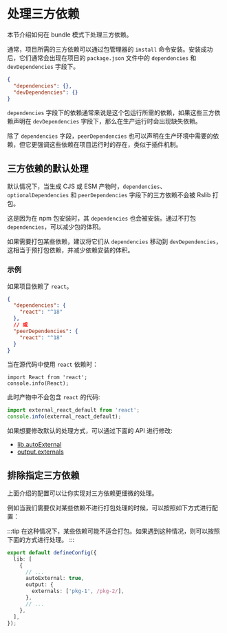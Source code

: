 # 处理三方依赖

本节介绍如何在 bundle 模式下处理三方依赖。

通常，项目所需的三方依赖可以通过包管理器的 `install` 命令安装。安装成功后，它们通常会出现在项目的 `package.json` 文件中的 `dependencies` 和 `devDependencies` 字段下。

```json title="package.json"
{
  "dependencies": {},
  "devDependencies": {}
}
```

`dependencies` 字段下的依赖通常来说是这个包运行所需的依赖，如果这些三方依赖声明在 `devDependencies` 字段下，那么在生产运行时会出现缺失依赖。

除了 `dependencies` 字段，`peerDependencies` 也可以声明在生产环境中需要的依赖，但它更强调这些依赖在项目运行时的存在，类似于插件机制。

## 三方依赖的默认处理

默认情况下，当生成 CJS 或 ESM 产物时，`dependencies`、`optionalDependencies` 和 `peerDependencies` 字段下的三方依赖不会被 Rslib 打包。

这是因为在 npm 包安装时，其 `dependencies` 也会被安装。通过不打包 `dependencies`，可以减少包的体积。

如果需要打包某些依赖，建议将它们从 `dependencies` 移动到 `devDependencies`，这相当于预打包依赖，并减少依赖安装的体积。

### 示例

如果项目依赖了 `react`。

```json title="package.json"
{
  "dependencies": {
    "react": "^18"
  },
  // 或
  "peerDependencies": {
    "react": "^18"
  }
}
```

当在源代码中使用 `react` 依赖时：

```tsx title="src/index.ts"
import React from 'react';
console.info(React);
```

此时产物中不会包含 `react` 的代码:

```js title="dist/index.js"
import external_react_default from 'react';
console.info(external_react_default);
```

如果想要修改默认的处理方式，可以通过下面的 API 进行修改:

- [lib.autoExternal](/config/lib/auto-external)
- [output.externals](/config/rsbuild/output#outputexternals)

## 排除指定三方依赖

上面介绍的配置可以让你实现对三方依赖更细微的处理。

例如当我们需要仅对某些依赖不进行打包处理的时候，可以按照如下方式进行配置：

:::tip
在这种情况下，某些依赖可能不适合打包。如果遇到这种情况，则可以按照下面的方式进行处理。
:::

```ts
export default defineConfig({
  lib: [
    {
      // ...
      autoExternal: true,
      output: {
        externals: ['pkg-1', /pkg-2/],
      },
      // ...
    },
  ],
});
```
